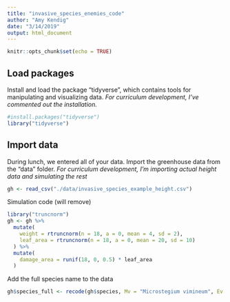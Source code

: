```yaml
---
title: "invasive_species_enemies_code"
author: "Amy Kendig"
date: "3/14/2019"
output: html_document
---
```


```r
knitr::opts_chunk$set(echo = TRUE)
```

## Load packages

Install and load the package "tidyverse", which contains tools for manipulating and visualizing data. *For curriculum development, I've commented out the installation.* 

```r
#install.packages("tidyverse")
library("tidyverse")
```

## Import data

During lunch, we entered all of your data. Import the greenhouse data from the "data" folder.
*For curriculum development, I'm importing actual height data and simulating the rest* 

```r
gh <- read_csv("./data/invasive_species_example_height.csv")
```

Simulation code (will remove)

```r
library("truncnorm")
gh <- gh %>%
  mutate(
    weight = rtruncnorm(n = 18, a = 0, mean = 4, sd = 2),
    leaf_area = rtruncnorm(n = 18, a = 0, mean = 20, sd = 10)
  ) %>%
  mutate(
    damage_area = runif(18, 0, 0.5) * leaf_area
  )
```

Add the full species name to the data

```r
gh$species_full <- recode(gh$species, Mv = "Microstegium vimineum", Ev = "Elymus virginicus", Es = "Eragrostis spectabilis", Pc = "Panicum clandestinum", Cc = "Calamagrostis canadensis", Gs = "Glyceria striata")
```

